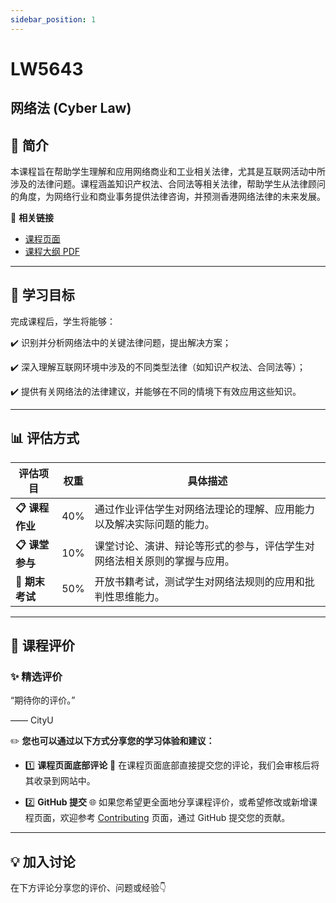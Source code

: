 ```yaml
---
sidebar_position: 1
---
```


# LW5643
## 网络法 (Cyber Law)

## **📘 简介**
本课程旨在帮助学生理解和应用网络商业和工业相关法律，尤其是互联网活动中所涉及的法律问题。课程涵盖知识产权法、合同法等相关法律，帮助学生从法律顾问的角度，为网络行业和商业事务提供法律咨询，并预测香港网络法律的未来发展。

🔗 **相关链接**
- [课程页面](https://www.cityu.edu.hk/catalogue/pg/202425/course/LW5643.htm)
- [课程大纲 PDF](https://www.cityu.edu.hk/catalogue/pg/202425/course/LW5643.pdf)

---

## **🎯 学习目标**

完成课程后，学生将能够：

✔️ 识别并分析网络法中的关键法律问题，提出解决方案；

✔️ 深入理解互联网环境中涉及的不同类型法律（如知识产权法、合同法等）；

✔️ 提供有关网络法的法律建议，并能够在不同的情境下有效应用这些知识。

---

## **📊 评估方式**

| **评估项目**         | **权重** | **具体描述**                                                                                       |
|---------------------|---------|---------------------------------------------------------------------------------------------------|
| **📋 课程作业**       | 40%     | 通过作业评估学生对网络法理论的理解、应用能力以及解决实际问题的能力。                               |
| **📋 课堂参与**       | 10%     | 课堂讨论、演讲、辩论等形式的参与，评估学生对网络法相关原则的掌握与应用。                           |
| **📂 期末考试**       | 50%     | 开放书籍考试，测试学生对网络法规则的应用和批判性思维能力。                                           |

---

## **💬 课程评价**

### ✨ **精选评价**
<div className={commentStyles.commentBox}>
    <p className={commentStyles.commentText}>
        “期待你的评价。”
    </p>
    <p className={commentStyles.commentAuthor}>—— CityU</p>
</div>

✏️ **您也可以通过以下方式分享您的学习体验和建议：**

- 1️⃣ **课程页面底部评论**
💬 在课程页面底部直接提交您的评论，我们会审核后将其收录到网站中。

- 2️⃣ **GitHub 提交**
🌐 如果您希望更全面地分享课程评价，或希望修改或新增课程页面，欢迎参考 [Contributing](/contributing) 页面，通过 GitHub 提交您的贡献。

---

## **💡 加入讨论**

在下方评论分享您的评价、问题或经验👇
<Utterances />
